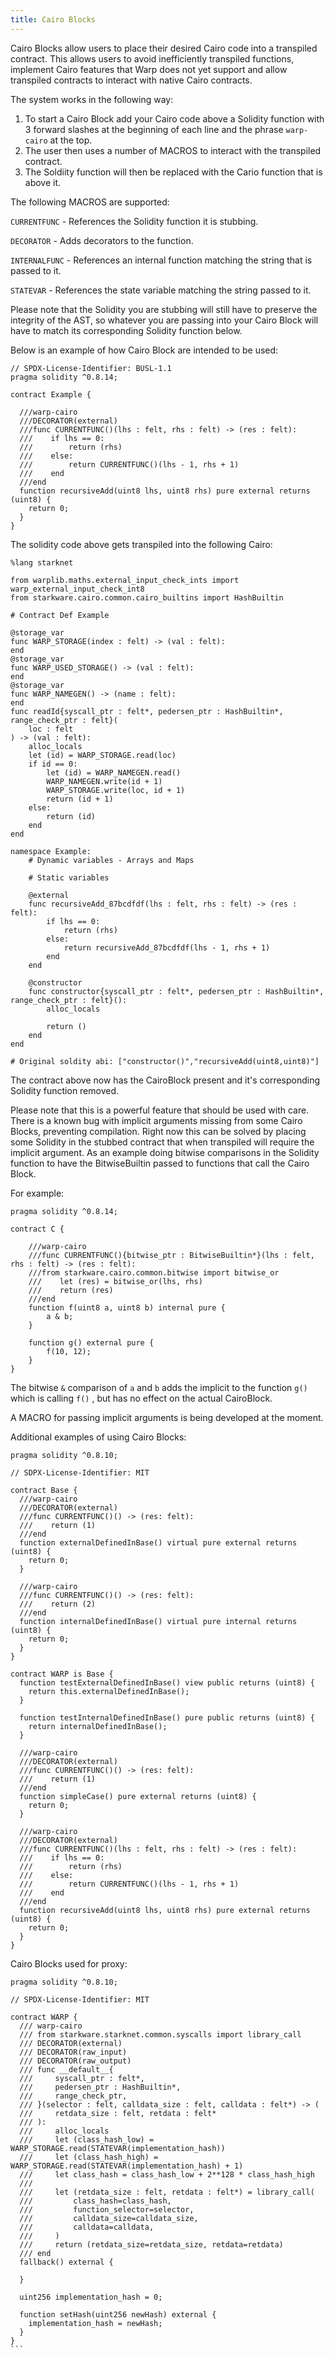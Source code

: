 ```yaml
---
title: Cairo Blocks
---
```


Cairo Blocks allow users to place their desired Cairo code into a transpiled contract.
This allows users to avoid inefficiently transpiled functions, implement Cairo features that Warp does not yet support and allow transpiled contracts to interact with native Cairo contracts.

The system works in the following way:

1. To start a Cairo Block add your Cairo code above a Solidity function with 3 forward slashes at the beginning of each line and the phrase `warp-cairo` at the top.
2. The user then uses a number of MACROS to interact with the transpiled contract.
3. The Soldiity function will then be replaced with the Cario function that is above it.

The following MACROS are supported:

`CURRENTFUNC` - References the Solidity function it is stubbing.

`DECORATOR` - Adds decorators to the function.

`INTERNALFUNC` - References an internal function matching the string that is passed to it.

`STATEVAR` - References the state variable matching the string passed to it.

Please note that the Solidity you are stubbing will still have to preserve the integrity of the AST, so whatever you are passing into your Cairo Block will have to match its corresponding Solidity function below.

Below is an example of how Cairo Block are intended to be used:

```
// SPDX-License-Identifier: BUSL-1.1
pragma solidity ^0.8.14;

contract Example {

  ///warp-cairo
  ///DECORATOR(external)
  ///func CURRENTFUNC()(lhs : felt, rhs : felt) -> (res : felt):
  ///    if lhs == 0:
  ///        return (rhs)
  ///    else:
  ///        return CURRENTFUNC()(lhs - 1, rhs + 1)
  ///    end
  ///end
  function recursiveAdd(uint8 lhs, uint8 rhs) pure external returns (uint8) {
    return 0;
  }
}
```

The solidity code above gets transpiled into the following Cairo:

```
%lang starknet

from warplib.maths.external_input_check_ints import warp_external_input_check_int8
from starkware.cairo.common.cairo_builtins import HashBuiltin

# Contract Def Example

@storage_var
func WARP_STORAGE(index : felt) -> (val : felt):
end
@storage_var
func WARP_USED_STORAGE() -> (val : felt):
end
@storage_var
func WARP_NAMEGEN() -> (name : felt):
end
func readId{syscall_ptr : felt*, pedersen_ptr : HashBuiltin*, range_check_ptr : felt}(
    loc : felt
) -> (val : felt):
    alloc_locals
    let (id) = WARP_STORAGE.read(loc)
    if id == 0:
        let (id) = WARP_NAMEGEN.read()
        WARP_NAMEGEN.write(id + 1)
        WARP_STORAGE.write(loc, id + 1)
        return (id + 1)
    else:
        return (id)
    end
end

namespace Example:
    # Dynamic variables - Arrays and Maps

    # Static variables

    @external
    func recursiveAdd_87bcdfdf(lhs : felt, rhs : felt) -> (res : felt):
        if lhs == 0:
            return (rhs)
        else:
            return recursiveAdd_87bcdfdf(lhs - 1, rhs + 1)
        end
    end

    @constructor
    func constructor{syscall_ptr : felt*, pedersen_ptr : HashBuiltin*, range_check_ptr : felt}():
        alloc_locals

        return ()
    end
end

# Original soldity abi: ["constructor()","recursiveAdd(uint8,uint8)"]
```

The contract above now has the CairoBlock present and it's corresponding Solidity function removed.

Please note that this is a powerful feature that should be used with care.
There is a known bug with implicit arguments missing from some Cairo Blocks, preventing compilation. Right now this can be solved by placing some
Solidity in the stubbed contract that when transpiled will require the implicit argument. As an example doing bitwise comparisons in the
Solidity function to have the BitwiseBuiltin passed to functions that call the Cairo Block.

For example:

```
pragma solidity ^0.8.14;

contract C {

    ///warp-cairo
    ///func CURRENTFUNC(){bitwise_ptr : BitwiseBuiltin*}(lhs : felt, rhs : felt) -> (res : felt):
    ///from starkware.cairo.common.bitwise import bitwise_or
    ///    let (res) = bitwise_or(lhs, rhs)
    ///    return (res)
    ///end
    function f(uint8 a, uint8 b) internal pure {
        a & b;
    }

    function g() external pure {
        f(10, 12);
    }
}
```

The bitwise `&` comparison of `a` and `b` adds the implicit to the function `g()` which is calling `f()` , but has no effect on the actual CairoBlock.

A MACRO for passing implicit arguments
is being developed at the moment.

Additional examples of using Cairo Blocks:

```
pragma solidity ^0.8.10;

// SDPX-License-Identifier: MIT

contract Base {
  ///warp-cairo
  ///DECORATOR(external)
  ///func CURRENTFUNC()() -> (res: felt):
  ///    return (1)
  ///end
  function externalDefinedInBase() virtual pure external returns (uint8) {
    return 0;
  }

  ///warp-cairo
  ///func CURRENTFUNC()() -> (res: felt):
  ///    return (2)
  ///end
  function internalDefinedInBase() virtual pure internal returns (uint8) {
    return 0;
  }
}

contract WARP is Base {
  function testExternalDefinedInBase() view public returns (uint8) {
    return this.externalDefinedInBase();
  }

  function testInternalDefinedInBase() pure public returns (uint8) {
    return internalDefinedInBase();
  }

  ///warp-cairo
  ///DECORATOR(external)
  ///func CURRENTFUNC()() -> (res: felt):
  ///    return (1)
  ///end
  function simpleCase() pure external returns (uint8) {
    return 0;
  }

  ///warp-cairo
  ///DECORATOR(external)
  ///func CURRENTFUNC()(lhs : felt, rhs : felt) -> (res : felt):
  ///    if lhs == 0:
  ///        return (rhs)
  ///    else:
  ///        return CURRENTFUNC()(lhs - 1, rhs + 1)
  ///    end
  ///end
  function recursiveAdd(uint8 lhs, uint8 rhs) pure external returns (uint8) {
    return 0;
  }
}
```

Cairo Blocks used for proxy:

````
pragma solidity ^0.8.10;

// SPDX-License-Identifier: MIT

contract WARP {
  /// warp-cairo
  /// from starkware.starknet.common.syscalls import library_call
  /// DECORATOR(external)
  /// DECORATOR(raw_input)
  /// DECORATOR(raw_output)
  /// func __default__{
  ///     syscall_ptr : felt*,
  ///     pedersen_ptr : HashBuiltin*,
  ///     range_check_ptr,
  /// }(selector : felt, calldata_size : felt, calldata : felt*) -> (
  ///     retdata_size : felt, retdata : felt*
  /// ):
  ///     alloc_locals
  ///     let (class_hash_low) = WARP_STORAGE.read(STATEVAR(implementation_hash))
  ///     let (class_hash_high) = WARP_STORAGE.read(STATEVAR(implementation_hash) + 1)
  ///     let class_hash = class_hash_low + 2**128 * class_hash_high
  ///
  ///     let (retdata_size : felt, retdata : felt*) = library_call(
  ///         class_hash=class_hash,
  ///         function_selector=selector,
  ///         calldata_size=calldata_size,
  ///         calldata=calldata,
  ///     )
  ///     return (retdata_size=retdata_size, retdata=retdata)
  /// end
  fallback() external {

  }

  uint256 implementation_hash = 0;

  function setHash(uint256 newHash) external {
    implementation_hash = newHash;
  }
}
```
````
